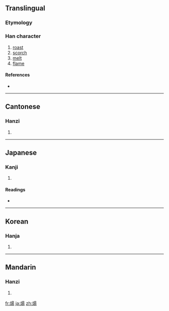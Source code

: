 {{also|炀}}
==Translingual==

===Etymology===
{{Han compound|火|昜|c1=s|c2=p|t1=fire|ls=psc}}

===Han character===
{{Han char|rn=86|rad=火|as=09|sn=13|four=9682<sub>7</sub>|canj=火日一竹 (FAMH)}}

# [[roast]]
# [[scorch]]
# [[melt]]
# [[flame]]

====References====
* {{Han ref|kx=0678.070|dkj=19235|dj=1089.100|hdz=32216.160|uh=716C|ud=29036|bh=B7D5|bd=47061}}

----

==Cantonese==

===Hanzi===
{{yue-hanzi|jyut=|y=yeung4|sim=炀}}

# {{defn|Cantonese}}

----

==Japanese==

===Kanji===
{{ja-kanji|grade=|rs=火09}}

# {{defn|Japanese}}

====Readings====
* {{ja-readings|on=[[よう]] (yō)|kun=[[あぶる]] (aburu)}}

----

==Korean==

===Hanja===
{{ko-hanja|hangeul=양|eumhun=|rv=yang|mr=yang|y=yang}}

# {{defn|Korean}}

----

==Mandarin==

===Hanzi===
{{cmn-hanzi|sim=炀|pin=[[yáng]] ([[yang2]])|wg=yang<sup>2</sup>}}

# {{defn|Mandarin}}

[[fr:煬]]
[[ja:煬]]
[[zh:煬]]